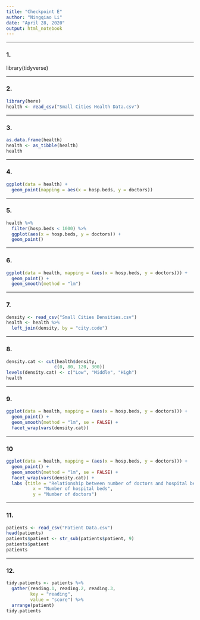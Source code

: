 ```yaml
---
title: "Checkpoint E"
author: "Ningqiao Li"
date: "April 28, 2020"
output: html_notebook
---
```


***

### 1.
library(tidyverse)

***

### 2.
```r
library(here)
health <- read_csv("Small Cities Health Data.csv")
```

***

### 3.

```r
as.data.frame(health)
health <- as_tibble(health)
health
```

***

### 4.

```r
ggplot(data = health) +
  geom_point(mapping = aes(x = hosp.beds, y = doctors))
```

***

### 5.

```r
health %>%
  filter(hosp.beds < 1000) %>%
  ggplot(aes(x = hosp.beds, y = doctors)) +
  geom_point()
```

***

### 6. 

```r
ggplot(data = health, mapping = (aes(x = hosp.beds, y = doctors))) +
  geom_point() +
  geom_smooth(method = "lm")
```

***

### 7. 

```r
density <- read_csv("Small Cities Densities.csv")
health <- health %>%
  left_join(density, by = "city.code")
```

***

### 8.
```r
density.cat <- cut(health$density,
                  c(0, 80, 120, 300))
levels(density.cat) <- c("Low", "Middle", "High")
health
```

***

### 9. 

```r
ggplot(data = health, mapping = (aes(x = hosp.beds, y = doctors))) +
  geom_point() +
  geom_smooth(method = "lm", se = FALSE) +
  facet_wrap(vars(density.cat))
```

***

### 10

```r
ggplot(data = health, mapping = (aes(x = hosp.beds, y = doctors))) +
  geom_point() +
  geom_smooth(method = "lm", se = FALSE) +
  facet_wrap(vars(density.cat)) +
  labs (title = "Relationship between number of doctors and hospital beds by density of city",
          x = "Number of hospital beds",
          y = "Number of doctors")
```

***

### 11.

```r
patients <- read_csv("Patient Data.csv")
head(patients)
patients$patient <- str_sub(patients$patient, 9)
patients$patient
patients
```

***

### 12. 

```r
tidy.patients <- patients %>%
  gather(reading.1, reading.2, reading.3,
         key = "reading",
         value = "score") %>%
  arrange(patient)
tidy.patients  
```




